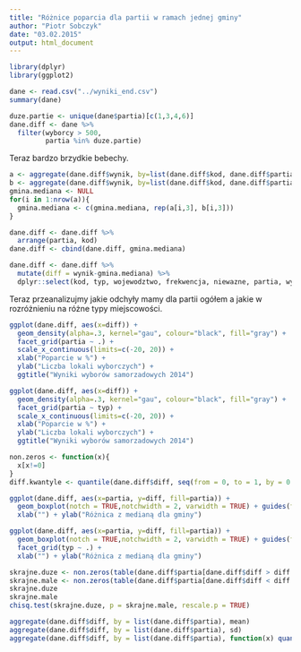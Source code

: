 ```yaml
---
title: "Różnice poparcia dla partii w ramach jednej gminy"
author: "Piotr Sobczyk"
date: "03.02.2015"
output: html_document
---
```

```r
library(dplyr)
library(ggplot2)
```

```r
dane <- read.csv("../wyniki_end.csv")
summary(dane)
```

```r
duze.partie <- unique(dane$partia)[c(1,3,4,6)]
dane.diff <- dane %>%
  filter(wyborcy > 500,
         partia %in% duze.partie)
```

Teraz bardzo brzydkie bebechy.

```r
a <- aggregate(dane.diff$wynik, by=list(dane.diff$kod, dane.diff$partia), FUN = median)
b <- aggregate(dane.diff$wynik, by=list(dane.diff$kod, dane.diff$partia), FUN = length)
gmina.mediana <- NULL
for(i in 1:nrow(a)){
  gmina.mediana <- c(gmina.mediana, rep(a[i,3], b[i,3]))
}

dane.diff <- dane.diff %>%
  arrange(partia, kod)
dane.diff <- cbind(dane.diff, gmina.mediana)

dane.diff <- dane.diff %>%
  mutate(diff = wynik-gmina.mediana) %>%
  dplyr::select(kod, typ, wojewodztwo, frekwencja, niewazne, partia, wynik, gmina.mediana, diff)
```

Teraz przeanalizujmy jakie odchyły mamy dla partii ogółem a jakie w 
rozróżnieniu na różne typy miejscowości.

```r
ggplot(dane.diff, aes(x=diff)) + 
  geom_density(alpha=.3, kernel="gau", colour="black", fill="gray") +
  facet_grid(partia ~ .) +
  scale_x_continuous(limits=c(-20, 20)) +
  xlab("Poparcie w %") +
  ylab("Liczba lokali wyborczych") +
  ggtitle("Wyniki wyborów samorzadowych 2014")
```

```r
ggplot(dane.diff, aes(x=diff)) + 
  geom_density(alpha=.3, kernel="gau", colour="black", fill="gray") +
  facet_grid(partia ~ typ) +
  scale_x_continuous(limits=c(-20, 20)) +
  xlab("Poparcie w %") +
  ylab("Liczba lokali wyborczych") +
  ggtitle("Wyniki wyborów samorzadowych 2014")
```

```r
non.zeros <- function(x){
  x[x!=0]
}
diff.kwantyle <- quantile(dane.diff$diff, seq(from = 0, to = 1, by = 0.005))
```

```r
ggplot(dane.diff, aes(x=partia, y=diff, fill=partia)) + 
  geom_boxplot(notch = TRUE,notchwidth = 2, varwidth = TRUE) + guides(fill=FALSE) +
  xlab("") + ylab("Różnica z medianą dla gminy")
```

```r
ggplot(dane.diff, aes(x=partia, y=diff, fill=partia)) + 
  geom_boxplot(notch = TRUE,notchwidth = 2, varwidth = TRUE) + guides(fill=FALSE) +
  facet_grid(typ ~ .) +
  xlab("") + ylab("Różnica z medianą dla gminy")
```

```r
skrajne.duze <- non.zeros(table(dane.diff$partia[dane.diff$diff > diff.kwantyle[["99.0%"]]]))
skrajne.male <- non.zeros(table(dane.diff$partia[dane.diff$diff < diff.kwantyle[["1.0%"]]]))
skrajne.duze
skrajne.male
chisq.test(skrajne.duze, p = skrajne.male, rescale.p = TRUE)

aggregate(dane.diff$diff, by = list(dane.diff$partia), mean)
aggregate(dane.diff$diff, by = list(dane.diff$partia), sd)
aggregate(dane.diff$diff, by = list(dane.diff$partia), function(x) quantile(x, 0.75)-quantile(x,0.25))
```

<!--
aggregate(dane.diff$diff, by = list(dane.diff$partia), skewness)
aggregate(dane.diff$diff, by = list(dane.diff$partia), kurtosis)
-->
